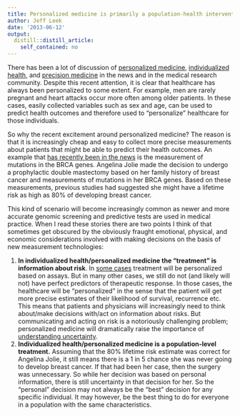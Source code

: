 ```yaml
---
title: Personalized medicine is primarily a population-health intervention
author: Jeff Leek
date: '2013-06-12'
output:
  distill::distill_article:
    self_contained: no
---
```


There has been a lot of discussion of [personalized medicine](http://en.wikipedia.org/wiki/Personalized_medicine), [individualized health](http://web.jhu.edu/administration/provost/initiatives/ihi/), and [precision medicine](http://www.ucsf.edu/welcome-to-ome) in the news and in the medical research community. Despite this recent attention, it is clear that healthcare has always been personalized to some extent. For example, men are rarely pregnant and heart attacks occur more often among older patients. In these cases, easily collected variables such as sex and age, can be used to predict health outcomes and therefore used to "personalize" healthcare for those individuals.

So why the recent excitement around personalized medicine? The reason is that it is increasingly cheap and easy to collect more precise measurements about patients that might be able to predict their health outcomes. An example that [has recently been in the news](http://www.nytimes.com/2013/05/14/opinion/my-medical-choice.html?_r=0) is the measurement of mutations in the BRCA genes. Angelina Jolie made the decision to undergo a prophylactic double mastectomy based on her family history of breast cancer and measurements of mutations in her BRCA genes. Based on these measurements, previous studies had suggested she might have a lifetime risk as high as 80% of developing breast cancer.

This kind of scenario will become increasingly common as newer and more accurate genomic screening and predictive tests are used in medical practice. When I read these stories there are two points I think of that sometimes get obscured by the obviously fraught emotional, physical, and economic considerations involved with making decisions on the basis of new measurement technologies:

  1. **In individualized health/personalized medicine the "treatment" is information about risk**. In [some cases](http://en.wikipedia.org/wiki/Gleevec) treatment will be personalized based on assays. But in many other cases, we still do not (and likely will not) have perfect predictors of therapeutic response. In those cases, the healthcare will be "personalized" in the sense that the patient will get more precise estimates of their likelihood of survival, recurrence etc. This means that patients and physicians will increasingly need to think about/make decisions with/act on information about risks. But communicating and acting on risk is a notoriously challenging problem; personalized medicine will dramatically raise the importance of [understanding uncertainty](http://understandinguncertainty.org/).
  2. **Individualized health/personalized medicine is a population-level treatment.** Assuming that the 80% lifetime risk estimate was correct for Angelina Jolie, it still means there is a 1 in 5 chance she was never going to develop breast cancer. If that had been her case, then the surgery was unnecessary. So while her decision was based on personal information, there is still uncertainty in that decision for her. So the "personal" decision may not always be the "best" decision for any specific individual. It may however, be the best thing to do for everyone in a population with the same characteristics.
